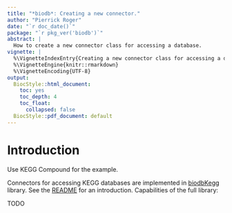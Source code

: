 ```yaml
---
title: "*biodb*: Creating a new connector."
author: "Pierrick Roger"
date: "`r doc_date()`"
package: "`r pkg_ver('biodb')`"
abstract: |
  How to create a new connector class for accessing a database.
vignette: |
  %\VignetteIndexEntry{Creating a new connector class for accessing a database.}
  %\VignetteEngine{knitr::rmarkdown}
  %\VignetteEncoding{UTF-8}
output:
  BiocStyle::html_document:
    toc: yes
    toc_depth: 4
    toc_float:
      collapsed: false
  BiocStyle::pdf_document: default
---
```


# Introduction

Use KEGG Compound for the example.

Connectors for accessing KEGG databases are implemented in [biodbKegg](...) library. See the [README](...) for an introduction. Capabilities of the full library:

TODO

